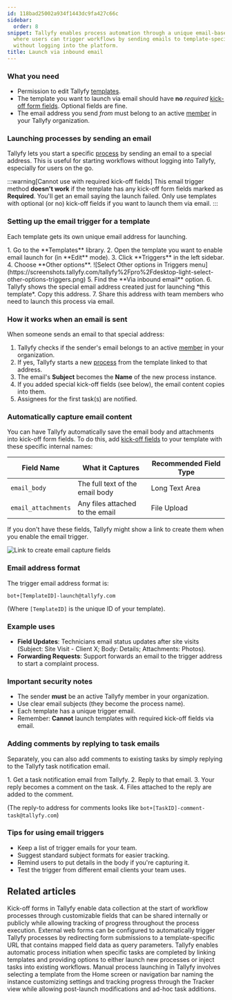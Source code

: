 ```yaml
---
id: 118bad25002a934f1443dc9fa427c66c
sidebar:
  order: 8
snippet: Tallyfy enables process automation through a unique email-based launch system
  where users can trigger workflows by sending emails to template-specific addresses
  without logging into the platform.
title: Launch via inbound email
---
```



### What you need

*   Permission to edit Tallyfy [templates](/products/pro/documenting/templates/).
*   The template you want to launch via email should have **no** *required* [kick-off form fields](/products/pro/launching/triggers/kick-off-forms/). Optional fields are fine.
*   The email address you send *from* must belong to an active [member](/products/pro/documenting/members/) in your Tallyfy organization.

### Launching processes by sending an email

Tallyfy lets you start a specific [process](/products/pro/tracking-and-tasks/processes/) by sending an email to a special address. This is useful for starting workflows without logging into Tallyfy, especially for users on the go.

:::warning[Cannot use with required kick-off fields]
This email trigger method **doesn't work** if the template has any kick-off form fields marked as **Required**. You'll get an email saying the launch failed. Only use templates with optional (or no) kick-off fields if you want to launch them via email.
:::

### Setting up the email trigger for a template

Each template gets its own unique email address for launching.

<Steps>
1. Go to the **Templates** library.
2. Open the template you want to enable email launch for (in **Edit** mode).
3. Click **Triggers** in the left sidebar.
4. Choose **Other options**.
   ![Select Other options in Triggers menu](https://screenshots.tallyfy.com/tallyfy%2Fpro%2Fdesktop-light-select-other-options-triggers.png)
5. Find the **Via inbound email** option.
6. Tallyfy shows the special email address created just for launching *this template*. Copy this address.
7. Share this address with team members who need to launch this process via email.
</Steps>

### How it works when an email is sent

When someone sends an email to that special address:

1. Tallyfy checks if the sender's email belongs to an active [member](/products/pro/documenting/members/) in your organization.
2. If yes, Tallyfy starts a new [process](/products/pro/tracking-and-tasks/processes/) from the template linked to that address.
3. The email's **Subject** becomes the **Name** of the new process instance.
4. If you added special kick-off fields (see below), the email content copies into them.
5. Assignees for the first task(s) are notified.

### Automatically capture email content

You can have Tallyfy automatically save the email body and attachments into kick-off form fields. To do this, add [kick-off fields](/products/pro/launching/triggers/kick-off-forms/) to your template with these specific internal names:

| Field Name              | What it Captures                  | Recommended Field Type |
|-------------------------|-----------------------------------|------------------------|
| `email_body`            | The full text of the email body   | Long Text Area         |
| `email_attachments`     | Any files attached to the email | File Upload            |

If you don't have these fields, Tallyfy might show a link to create them when you enable the email trigger.

![Link to create email capture fields](https://screenshots.tallyfy.com/tallyfy%2Fpro%2Fdesktop-light-create-email-fields.png)

### Email address format

The trigger email address format is:

```text
bot+[TemplateID]-launch@tallyfy.com
```

(Where `[TemplateID]` is the unique ID of your template).

### Example uses

*   **Field Updates**: Technicians email status updates after site visits (Subject: Site Visit - Client X; Body: Details; Attachments: Photos).
*   **Forwarding Requests**: Support forwards an email to the trigger address to start a complaint process.

### Important security notes

*   The sender **must** be an active Tallyfy member in your organization.
*   Use clear email subjects (they become the process name).
*   Each template has a unique trigger email.
*   Remember: **Cannot** launch templates with required kick-off fields via email.

### Adding comments by replying to task emails

Separately, you can also add comments to existing tasks by simply replying to the Tallyfy task notification email.

<Steps>
1. Get a task notification email from Tallyfy.
2. Reply to that email.
3. Your reply becomes a comment on the task.
4. Files attached to the reply are added to the comment.
</Steps>

(The reply-to address for comments looks like `bot+[TaskID]-comment-task@tallyfy.com`)

### Tips for using email triggers

- Keep a list of trigger emails for your team.
- Suggest standard subject formats for easier tracking.
- Remind users to put details in the body if you're capturing it.
- Test the trigger from different email clients your team uses.


## Related articles
<CardGrid>
<LinkTitleCard header="<b>Triggers > Launch via a kick-off form</b>" href="/products/pro/launching/triggers/kick-off-forms/" > Kick-off forms in Tallyfy enable data collection at the start of workflow processes through customizable fields that can be shared internally or publicly while allowing tracking of progress throughout the process execution. </LinkTitleCard>
<LinkTitleCard header="<b>Launching > Launch a process from a web form</b>" href="/products/pro/launching/how-to-launch-a-tallyfy-process-from-a-webform/" > External web forms can be configured to automatically trigger Tallyfy processes by redirecting form submissions to a template-specific URL that contains mapped field data as query parameters. </LinkTitleCard>
<LinkTitleCard header="<b>Launching > Launch another process when a task is completed</b>" href="/products/pro/launching/launch-process-when-task-is-completed/" > Tallyfy enables automatic process initiation when specific tasks are completed by linking templates and providing options to either launch new processes or inject tasks into existing workflows. </LinkTitleCard>
<LinkTitleCard header="<b>Launching > Launch manually</b>" href="/products/pro/launching/how-can-i-launch-a-process-in-tallyfy/" > Manual process launching in Tallyfy involves selecting a template from the Home screen or navigation bar naming the instance customizing settings and tracking progress through the Tracker view while allowing post-launch modifications and ad-hoc task additions. </LinkTitleCard>
</CardGrid>